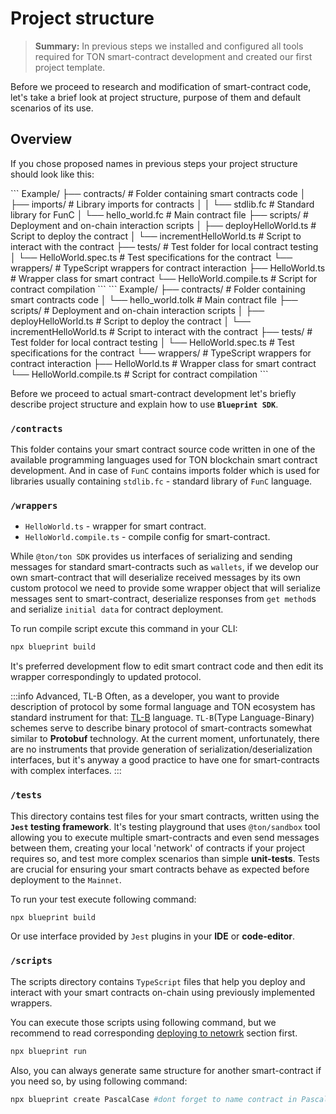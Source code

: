 
# Project structure

> **Summary:** In previous steps we installed and configured all tools required for TON smart-contract development and created our first project template. 

Before we proceed to research and modification of smart-contract code, let's take a brief look at project structure, purpose of them and default scenarios of its use.

## Overview

If you chose proposed names in previous steps your project structure should look like this:

<Tabs groupId="language">
<TabItem value="FunC" label="FunC">
```
Example/
├── contracts/           # Folder containing smart contracts code
│   ├── imports/         # Library imports for contracts
│   │   └── stdlib.fc    # Standard library for FunC
│   └── hello_world.fc   # Main contract file
├── scripts/             # Deployment and on-chain interaction scripts
│   ├── deployHelloWorld.ts     # Script to deploy the contract
│   └── incrementHelloWorld.ts  # Script to interact with the contract
├── tests/               # Test folder for local contract testing
│   └── HelloWorld.spec.ts      # Test specifications for the contract
└── wrappers/            # TypeScript wrappers for contract interaction
    ├── HelloWorld.ts           # Wrapper class for smart contract
    └── HelloWorld.compile.ts   # Script for contract compilation
```
</TabItem>
<TabItem value="Tolk" label="Tolk">
```
Example/
├── contracts/           # Folder containing smart contracts code
│   └── hello_world.tolk # Main contract file
├── scripts/             # Deployment and on-chain interaction scripts
│   ├── deployHelloWorld.ts     # Script to deploy the contract
│   └── incrementHelloWorld.ts  # Script to interact with the contract
├── tests/               # Test folder for local contract testing
│   └── HelloWorld.spec.ts      # Test specifications for the contract
└── wrappers/            # TypeScript wrappers for contract interaction
    ├── HelloWorld.ts           # Wrapper class for smart contract
    └── HelloWorld.compile.ts   # Script for contract compilation
```
</TabItem>
</Tabs>

Before we proceed to actual smart-contract development let's briefly describe project structure and explain how to use **`Blueprint SDK`**.

### `/contracts`

This folder contains your smart contract source code written in one of the available programming languages used for TON blockchain smart contract development. And in case of `FunC` contains imports folder which is used for libraries usually containing `stdlib.fc` - standard library of `FunC` language.

### `/wrappers`

- `HelloWorld.ts` - wrapper for smart contract.
- `HelloWorld.compile.ts` - compile config for smart-contract.

While `@ton/ton SDK` provides us interfaces of serializing and sending messages for standard smart-contracts such as `wallets`, if we develop our own smart-contract that will deserialize received messages by its own custom protocol we need to provide some wrapper object that will serialize messages sent to smart-contract, deserialize responses from `get method`s and serialize `initial data` for contract deployment.

To run compile script excute this command in your CLI:

```bash
npx blueprint build
```

It's preferred development flow to edit smart contract code and then edit its wrapper correspondingly to updated protocol.

:::info Advanced, TL-B
Often, as a developer, you want to provide description of protocol by some formal language and TON ecosystem has standard instrument for that: [TL-B](/v3/documentation/data-formats/tlb/tl-b-language) language. `TL-B`(Type Language-Binary) schemes serve to describe binary protocol of smart-contracts somewhat similar to **Protobuf** technology. At the current moment, unfortunately, there are no instruments that provide generation of serialization/deserialization interfaces, but it's anyway a good practice to have one for smart-contracts with complex interfaces.
:::

### `/tests`

This directory contains test files for your smart contracts, written using the **`Jest` testing framework**. It's testing playground that uses `@ton/sandbox` tool allowing you to execute multiple smart-contracts and even send messages between them, creating your local 'network' of contracts if your project requires so, and test more complex scenarios than simple **unit-tests**. Tests are crucial for ensuring your smart contracts behave as expected before deployment to the `Mainnet`.

To run your test execute following command: 

```bash
npx blueprint build
```

Or use interface provided by `Jest` plugins in your **IDE** or **code-editor**.

### `/scripts`

The scripts directory contains `TypeScript` files that help you deploy and interact with your smart contracts on-chain using previously implemented wrappers.

You can execute those scripts using following command, but we recommend to read corresponding [deploying to netowrk](/v3/guidelines/quick-start/developing-smart-contracts/deploying-to-network) section first.

```bash
npx blueprint run 
```

Also, you can always generate same structure for another smart-contract if you need so, by using following command:

```bash
npx blueprint create PascalCase #dont forget to name contract in PascalCase
```


